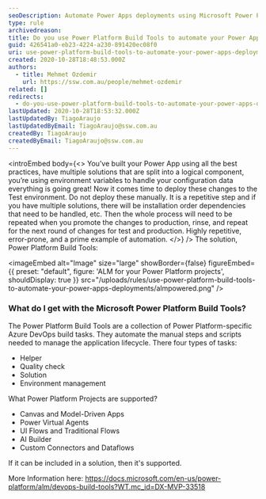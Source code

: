 ```yaml
---
seoDescription: Automate Power Apps deployments using Microsoft Power Platform Build Tools to streamline your application lifecycle and reduce manual errors.
type: rule
archivedreason:
title: Do you use Power Platform Build Tools to automate your Power Apps deployments?
guid: 426541a0-eb23-4224-a230-891420ec08f0
uri: use-power-platform-build-tools-to-automate-your-power-apps-deployments
created: 2020-10-28T18:48:53.000Z
authors:
  - title: Mehmet Ozdemir
    url: https://ssw.com.au/people/mehmet-ozdemir
related: []
redirects:
  - do-you-use-power-platform-build-tools-to-automate-your-power-apps-deployments
lastUpdated: 2020-10-28T18:53:32.000Z
lastUpdatedBy: TiagoAraujo
lastUpdatedByEmail: TiagoAraujo@ssw.com.au
createdBy: TiagoAraujo
createdByEmail: TiagoAraujo@ssw.com.au
---
```


<introEmbed
  body={<>
You’ve built your Power App using all the best practices, have multiple solutions that are split into a logical component, you’re using environment variables to handle your configuration data everything is going great! Now it comes time to deploy these changes to the Test environment. Do not deploy these manually. It is a repetitive step and if you have multiple solutions, there will be installation order dependencies that need to be handled, etc. Then the whole process will need to be repeated when you promote the changes to production, rinse, and repeat for the next round of changes for test and production. Highly repetitive, error-prone, and a prime example of automation.
  </>}
/>
The solution, Power Platform Build Tools:


<imageEmbed
  alt="Image"
  size="large"
  showBorder={false}
  figureEmbed={{
    preset: "default",
    figure: 'ALM for your Power Platform projects',
    shouldDisplay: true
  }}
  src="/uploads/rules/use-power-platform-build-tools-to-automate-your-power-apps-deployments/almpowered.png"
/>

### What do I get with the Microsoft Power Platform Build Tools?

The Power Platform Build Tools are a collection of Power Platform-specific Azure DevOps build tasks. They automate the manual steps and scripts needed to manage the application lifecycle. There four types of tasks:

* Helper
* Quality check
* Solution
* Environment management

What Power Platform Projects are supported?

* Canvas and Model-Driven Apps
* Power Virtual Agents
* UI Flows and Traditional Flows
* AI Builder
* Custom Connectors and Dataflows

If it can be included in a solution, then it's supported.

More Information here: <https://docs.microsoft.com/en-us/power-platform/alm/devops-build-tools?WT.mc_id=DX-MVP-33518>
